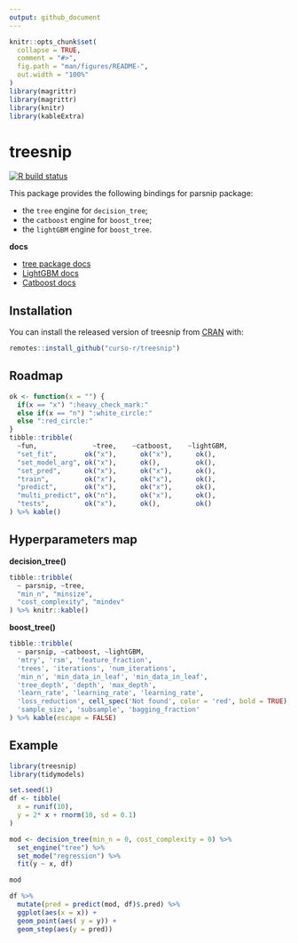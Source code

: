 ```yaml
---
output: github_document
---
```


<!-- README.md is generated from README.Rmd. Please edit that file -->

```r
knitr::opts_chunk$set(
  collapse = TRUE,
  comment = "#>",
  fig.path = "man/figures/README-",
  out.width = "100%"
)
library(magrittr)
library(magrittr)
library(knitr)
library(kableExtra)
```

# treesnip

<!-- badges: start -->
[![R build status](https://github.com/curso-r/treesnip/workflows/R-CMD-check/badge.svg)](https://github.com/curso-r/treesnip)
<!-- badges: end -->

This package provides the following bindings for parsnip package:

- the `tree` engine for `decision_tree`;
- the `catboost` engine for `boost_tree`;
- the `lightGBM` engine for `boost_tree`.

**docs**

- [tree package docs](https://cran.r-project.org/web/packages/tree/tree.pdf)
- [LightGBM docs](https://lightgbm.readthedocs.io/)
- [Catboost docs](https://catboost.ai/docs/)

## Installation

You can install the released version of treesnip from [CRAN](https://CRAN.R-project.org) with:

``` r
remotes::install_github("curso-r/treesnip")
```

## Roadmap

```r
ok <- function(x = "") {
  if(x == "x") ":heavy_check_mark:"
  else if(x == "n") ":white_circle:"
  else ":red_circle:"
}
tibble::tribble(
  ~fun,              ~tree,    ~catboost,    ~lightGBM,
  "set_fit",       ok("x"),      ok("x"),      ok(),
  "set_model_arg", ok("x"),      ok(),         ok(),
  "set_pred",      ok("x"),      ok("x"),      ok(),
  "train",         ok("x"),      ok("x"),      ok(),
  "predict",       ok("x"),      ok("x"),      ok(),
  "multi_predict", ok("n"),      ok("x"),      ok(),
  "tests",         ok("x"),      ok(),         ok()
) %>% kable() 
```


## Hyperparameters map

**decision_tree()**

```r
tibble::tribble(
  ~ parsnip, ~tree, 
  "min_n", "minsize",
  "cost_complexity", "mindev"
) %>% knitr::kable()
```

**boost_tree()**

```r
tibble::tribble(
  ~ parsnip, ~catboost, ~lightGBM,
  'mtry', 'rsm', 'feature_fraction',
  'trees', 'iterations', 'num_iterations',
  'min_n', 'min_data_in_leaf', 'min_data_in_leaf',
  'tree_depth', 'depth', 'max_depth',
  'learn_rate', 'learning_rate', 'learning_rate',
  'loss_reduction', cell_spec('Not found', color = 'red', bold = TRUE), 'min_gain_to_split',
  'sample_size', 'subsample', 'bagging_fraction'
) %>% kable(escape = FALSE) 
```


## Example

```r
library(treesnip)
library(tidymodels)

set.seed(1)
df <- tibble(
  x = runif(10), 
  y = 2* x + rnorm(10, sd = 0.1)
)

mod <- decision_tree(min_n = 0, cost_complexity = 0) %>%
  set_engine("tree") %>%
  set_mode("regression") %>% 
  fit(y ~ x, df)

mod

df %>% 
  mutate(pred = predict(mod, df)$.pred) %>% 
  ggplot(aes(x = x)) +
  geom_point(aes( y = y)) +
  geom_step(aes(y = pred))
```




